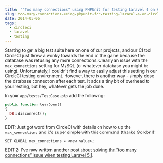 ```yaml
---
title: '"Too many connections" using PHPUnit for testing Laravel 4 on CircleCI'
slug: too-many-connections-using-phpunit-for-testing-laravel-4-on-circleci
date: 2014-05-06
tags:
  - circleci
  - laravel
  - testing
---
```


Starting to get a big test suite here on one of our projects, and our CI tool CircleCI just threw a wonky towards the end of the game because the database was refusing any more connections. Clearly an issue with the `max_connections` setting for MySQL (or whatever database you might be using). Unfortunately, I couldn't find a way to easily adjust this setting in our CircleCI testing environment. However, there is another way - simply close the database connection after each test. It adds a tiny bit of overhead to your testing, but hey, whatever gets the job done.

In your `app/tests/TestCase.php` add the following:

```php
public function tearDown()
{
  DB::disconnect();
}
```

EDIT: Just got word from CircleCI with details on how to up the `max_connections` and it's super simple with this command (thanks Gordon!):

```
SET GLOBAL max_connections = <new value>;
```

EDIT 2: I've now written another post about [solving the “too many connections” issue when testing Laravel 5.1](https://www.dwightwatson.com/posts/too-many-connections-using-phpunit-for-testing-laravel-51).
